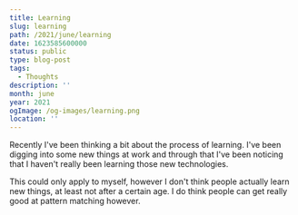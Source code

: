 ```yaml
---
title: Learning
slug: learning
path: /2021/june/learning
date: 1623585600000
status: public
type: blog-post
tags:
  - Thoughts
description: ''
month: june
year: 2021
ogImage: /og-images/learning.png
location: ''
---
```




Recently I've been thinking a bit about the process of learning. I've been
digging into some new things at work and through that I've been noticing that I
haven't really been learning those new technologies.

This could only apply to myself, however I don't think people actually learn new
things, at least not after a certain age. I do think people can get really good
at pattern matching however.


